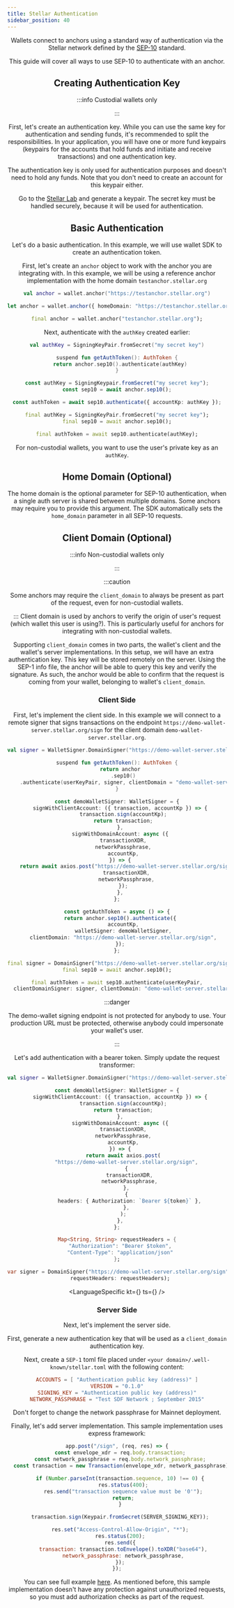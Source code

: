 ```yaml
---
title: Stellar Authentication
sidebar_position: 40
---
```



<Header />

Wallets connect to anchors using a standard way of authentication via the Stellar network defined by the [SEP-10] standard.

This guide will cover all ways to use SEP-10 to authenticate with an anchor.

## Creating Authentication Key

:::info Custodial wallets only

:::

First, let's create an authentication key. While you can use the same key for authentication and sending funds, it's recommended to split the responsibilities. In your application, you will have one or more fund keypairs (keypairs for the accounts that hold funds and initiate and receive transactions) and one authentication key.

The authentication key is only used for authentication purposes and doesn't need to hold any funds. Note that you don't need to create an account for this keypair either.

Go to the [Stellar Lab] and generate a keypair. The secret key must be handled securely, because it will be used for authentication.

## Basic Authentication

Let's do a basic authentication. In this example, we will use wallet SDK to create an authentication token.

First, let's create an `anchor` object to work with the anchor you are integrating with. In this example, we will be using a reference anchor implementation with the home domain `testanchor.stellar.org`

<CodeExample>

```kotlin
val anchor = wallet.anchor("https://testanchor.stellar.org")
```

```typescript
let anchor = wallet.anchor({ homeDomain: "https://testanchor.stellar.org" });
```

```dart
final anchor = wallet.anchor("testanchor.stellar.org");
```

</CodeExample>

Next, authenticate with the `authKey` created earlier:

<CodeExample>

```kotlin
val authKey = SigningKeyPair.fromSecret("my secret key")

suspend fun getAuthToken(): AuthToken {
  return anchor.sep10().authenticate(authKey)
}
```

```typescript
const authKey = SigningKeypair.fromSecret("my secret key");
const sep10 = await anchor.sep10();

const authToken = await sep10.authenticate({ accountKp: authKey });
```

```dart
final authKey = SigningKeyPair.fromSecret("my secret key");
final sep10 = await anchor.sep10();

final authToken = await sep10.authenticate(authKey);
```

</CodeExample>

For non-custodial wallets, you want to use the user's private key as an `authKey`.

## Home Domain (Optional)

The home domain is the optional parameter for SEP-10 authentication, when a single auth server is shared between multiple domains. Some anchors may require you to provide this argument. The SDK automatically sets the `home_domain` parameter in all SEP-10 requests.

## Client Domain (Optional)

:::info Non-custodial wallets only

:::

:::caution

Some anchors may require the `client_domain` to always be present as part of the request, even for non-custodial wallets.

::: Client domain is used by anchors to verify the origin of user's request (which wallet this user is using?). This is particularly useful for anchors for integrating with non-custodial wallets.

Supporting `client_domain` comes in two parts, the wallet's client and the wallet's server implementations. In this setup, we will have an extra authentication key. This key will be stored remotely on the server. Using the SEP-1 info file, the anchor will be able to query this key and verify the signature. As such, the anchor would be able to confirm that the request is coming from your wallet, belonging to wallet's `client_domain`.

### Client Side

First, let's implement the client side. In this example we will connect to a remote signer that signs transactions on the endpoint `https://demo-wallet-server.stellar.org/sign` for the client domain `demo-wallet-server.stellar.org`.

<CodeExample>

```kotlin
val signer = WalletSigner.DomainSigner("https://demo-wallet-server.stellar.org/sign") {}

suspend fun getAuthToken(): AuthToken {
  return anchor
    .sep10()
    .authenticate(userKeyPair, signer, clientDomain = "demo-wallet-server.stellar.org")
}
```

```typescript
const demoWalletSigner: WalletSigner = {
  signWithClientAccount: ({ transaction, accountKp }) => {
    transaction.sign(accountKp);
    return transaction;
  },
  signWithDomainAccount: async ({
    transactionXDR,
    networkPassphrase,
    accountKp,
  }) => {
    return await axios.post("https://demo-wallet-server.stellar.org/sign", {
      transactionXDR,
      networkPassphrase,
    });
  },
};

const getAuthToken = async () => {
  return anchor.sep10().authenticate({
    accountKp,
    walletSigner: demoWalletSigner,
    clientDomain: "https://demo-wallet-server.stellar.org/sign",
  });
};
```

```dart
final signer = DomainSigner("https://demo-wallet-server.stellar.org/sign");
final sep10 = await anchor.sep10();

final authToken = await sep10.authenticate(userKeyPair,
  clientDomainSigner: signer, clientDomain: "demo-wallet-server.stellar.org");
```

</CodeExample>

:::danger

The demo-wallet signing endpoint is not protected for anybody to use. Your production URL must be protected, otherwise anybody could impersonate your wallet's user.

:::

Let's add authentication with a bearer token. Simply update the request transformer:

<CodeExample>

```kotlin
val signer = WalletSigner.DomainSigner("https://demo-wallet-server.stellar.org/sign") { bearerAuth("token") }
```

```typescript
const demoWalletSigner: WalletSigner = {
  signWithClientAccount: ({ transaction, accountKp }) => {
    transaction.sign(accountKp);
    return transaction;
  },
  signWithDomainAccount: async ({
    transactionXDR,
    networkPassphrase,
    accountKp,
  }) => {
    return await axios.post(
      "https://demo-wallet-server.stellar.org/sign",
      {
        transactionXDR,
        networkPassphrase,
      },
      {
        headers: { Authorization: `Bearer ${token}` },
      },
    );
  },
};
```

```dart
Map<String, String> requestHeaders = {
  "Authorization": "Bearer $token",
  "Content-Type": "application/json"
};

var signer = DomainSigner("https://demo-wallet-server.stellar.org/sign",
  requestHeaders: requestHeaders);
```

</CodeExample>

<LanguageSpecific kt={<GlobalClientSignerKt />} ts={<GlobalClientSignerTs />} />

### Server Side

Next, let's implement the server side.

First, generate a new authentication key that will be used as a `client_domain` authentication key.

Next, create a `SEP-1` toml file placed under `<your domain>/.well-known/stellar.toml` with the following content:

<NonWalletCodeExample>

```toml
ACCOUNTS = [ "Authentication public key (address)" ]
VERSION = "0.1.0"
SIGNING_KEY = "Authentication public key (address)"
NETWORK_PASSPHRASE = "Test SDF Network ; September 2015"
```

</NonWalletCodeExample>

Don't forget to change the network passphrase for Mainnet deployment.

Finally, let's add server implementation. This sample implementation uses express framework:

<NonWalletCodeExample>

```javascript
app.post("/sign", (req, res) => {
  const envelope_xdr = req.body.transaction;
  const network_passphrase = req.body.network_passphrase;
  const transaction = new Transaction(envelope_xdr, network_passphrase);

  if (Number.parseInt(transaction.sequence, 10) !== 0) {
    res.status(400);
    res.send("transaction sequence value must be '0'");
    return;
  }

  transaction.sign(Keypair.fromSecret(SERVER_SIGNING_KEY));

  res.set("Access-Control-Allow-Origin", "*");
  res.status(200);
  res.send({
    transaction: transaction.toEnvelope().toXDR("base64"),
    network_passphrase: network_passphrase,
  });
});
```

</NonWalletCodeExample>

You can see full example [here](https://github.com/stellar/stellar-demo-wallet/blob/52071629f8d29470b61799bef9519776d9c252d2/packages/demo-wallet-server/src/index.ts). As mentioned before, this sample implementation doesn't have any protection against unauthorized requests, so you must add authorization checks as part of the request.

[sep-1]: https://github.com/stellar/stellar-protocol/blob/master/ecosystem/sep-0001.md
[sep-10]: https://github.com/stellar/stellar-protocol/blob/master/ecosystem/sep-0010.md
[stellar lab]: https://laboratory.stellar.org/
